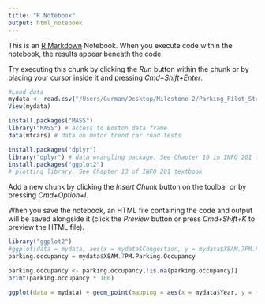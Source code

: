 ```yaml
---
title: "R Notebook"
output: html_notebook
---
```


This is an [R Markdown](http://rmarkdown.rstudio.com) Notebook. When you execute code within the notebook, the results appear beneath the code. 

Try executing this chunk by clicking the *Run* button within the chunk or by placing your cursor inside it and pressing *Cmd+Shift+Enter*. 

```r
#Load data
mydata <- read.csv("/Users/Gurman/Desktop/Milestone-2/Parking_Pilot_Study_Data.csv")
View(mydata)

install.packages("MASS")
library("MASS") # access to Boston data frame
data(mtcars) # data on motor trend car road tests

install.packages("dplyr")
library("dplyr") # data wrangling package. See Chapter 10 in INFO 201 textbook
install.packages("ggplot2")
# plotting library. See Chapter 13 of INFO 201 textbook
```

Add a new chunk by clicking the *Insert Chunk* button on the toolbar or by pressing *Cmd+Option+I*.

When you save the notebook, an HTML file containing the code and output will be saved alongside it (click the *Preview* button or press *Cmd+Shift+K* to preview the HTML file).
```r
library("ggplot2") 
#ggplot(data = mydata, aes(x = mydata$Congestion, y = mydata$X8AM.7PM.Parking.Occupancy, colour = "1"))
parking.occupancy = mydata$X8AM.7PM.Parking.Occupancy

parking.occupancy <- parking.occupancy[!is.na(parking.occupancy)]
print(parking.occupancy * 100)

ggplot(data = mydata) + geom_point(mapping = aes(x = mydata$Year, y = (mydata$X8AM.7PM.Parking.Occupancy * 100), color = mydata$Congestion)) + labs(title = "Relationship between Congestion and Parking Occupancy", x = "Year", y = "Parking Occupancy (%)", color = "Congestion")


```


